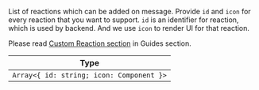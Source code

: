 List of reactions which can be added on message. Provide `id` and `icon` for every reaction that you want to support.
`id` is an identifier for reaction, which is used by backend. And we use `icon` to render UI for that reaction.

Please read [Custom Reaction section](/reactnative/guides/message-customization#message-with-custom-reactions) in Guides section.

| Type |
| - |
| `Array<{ id: string; icon: Component }>` |